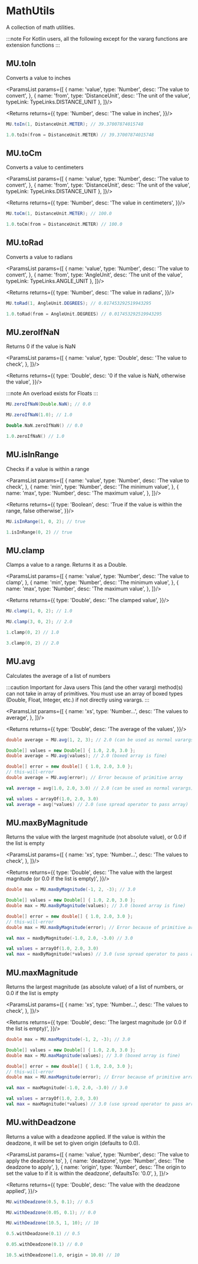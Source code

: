 
# MathUtils

A collection of math utilities.

:::note
For Kotlin users, all the following except for the vararg functions are extension functions
:::

## MU.toIn

Converts a value to inches

<ParamsList params={[
  {
    name: 'value',
    type: 'Number',
    desc: 'The value to convert',
  },
  {
    name: 'from',
    type: 'DistanceUnit',
    desc: 'The unit of the value',
    typeLink: TypeLinks.DISTANCE_UNIT
  },
]}/>

<Returns returns={{
  type: 'Number',
  desc: 'The value in inches',
}}/>

<Tabs groupId="programming-language">
<TabItem value="java" label="Java">

  ```java
  MU.toIn(1, DistanceUnit.METER); // 39.37007874015748
  ```

</TabItem>
<TabItem value="kt" label="Kotlin">

  ```kotlin
  1.0.toIn(from = DistanceUnit.METER) // 39.37007874015748
  ```

</TabItem>
</Tabs>

## MU.toCm

Converts a value to centimeters

<ParamsList params={[
  {
    name: 'value',
    type: 'Number',
    desc: 'The value to convert',
  },
  {
    name: 'from',
    type: 'DistanceUnit',
    desc: 'The unit of the value',
    typeLink: TypeLinks.DISTANCE_UNIT
  },
]}/>

<Returns returns={{
  type: 'Number',
  desc: 'The value in centimeters',
}}/>

<Tabs groupId="programming-language">
<TabItem value="java" label="Java">

  ```java
  MU.toCm(1, DistanceUnit.METER); // 100.0
  ```

</TabItem>
<TabItem value="kt" label="Kotlin">

  ```kotlin
  1.0.toCm(from = DistanceUnit.METER) // 100.0
  ```

</TabItem>
</Tabs>

## MU.toRad

Converts a value to radians

<ParamsList params={[
  {
    name: 'value',
    type: 'Number',
    desc: 'The value to convert',
  },
  {
    name: 'from',
    type: 'AngleUnit',
    desc: 'The unit of the value',
    typeLink: TypeLinks.ANGLE_UNIT
  },
]}/>

<Returns returns={{
  type: 'Number',
  desc: 'The value in radians',
}}/>

<Tabs groupId="programming-language">
<TabItem value="java" label="Java">

  ```java
  MU.toRad(1, AngleUnit.DEGREES); // 0.017453292519943295
  ```

</TabItem>
<TabItem value="kt" label="Kotlin">

  ```kotlin
  1.0.toRad(from = AngleUnit.DEGREES) // 0.017453292519943295
  ```

</TabItem>
</Tabs>

## MU.zeroIfNaN

Returns 0 if the value is NaN

<ParamsList params={[
  {
    name: 'value',
    type: 'Double',
    desc: 'The value to check',
  },
]}/>

<Returns returns={{
  type: 'Double',
  desc: '0 if the value is NaN, otherwise the value',
}}/>

:::note
An overload exists for Floats
:::

<Tabs groupId="programming-language">
<TabItem value="java" label="Java">

  ```java
  MU.zeroIfNaN(Double.NaN); // 0.0

  MU.zeroIfNaN(1.0); // 1.0
  ```

</TabItem>
<TabItem value="kt" label="Kotlin">

  ```kotlin
  Double.NaN.zeroIfNaN() // 0.0

  1.0.zeroIfNaN() // 1.0
  ```

</TabItem>
</Tabs>

## MU.isInRange

Checks if a value is within a range

<ParamsList params={[
  {
    name: 'value',
    type: 'Number',
    desc: 'The value to check',
  },
  {
    name: 'min',
    type: 'Number',
    desc: 'The minimum value',
  },
  {
    name: 'max',
    type: 'Number',
    desc: 'The maximum value',
  },
]}/>

<Returns returns={{
  type: 'Boolean',
  desc: 'True if the value is within the range, false otherwise',
}}/>

<Tabs groupId="programming-language">
<TabItem value="java" label="Java">

  ```java
  MU.isInRange(1, 0, 2); // true
  ```

</TabItem>
<TabItem value="kt" label="Kotlin">

  ```kotlin
  1.isInRange(0, 2) // true
  ```

</TabItem>
</Tabs>

## MU.clamp

Clamps a value to a range. Returns it as a Double.

<ParamsList params={[
  {
    name: 'value',
    type: 'Number',
    desc: 'The value to clamp',
  },
  {
    name: 'min',
    type: 'Number',
    desc: 'The minimum value',
  },
  {
    name: 'max',
    type: 'Number',
    desc: 'The maximum value',
  },
]}/>

<Returns returns={{
  type: 'Double',
  desc: 'The clamped value',
}}/>

<Tabs groupId="programming-language">
<TabItem value="java" label="Java">

  ```java
  MU.clamp(1, 0, 2); // 1.0

  MU.clamp(3, 0, 2); // 2.0
  ```

</TabItem>
<TabItem value="kt" label="Kotlin">

  ```kotlin
  1.clamp(0, 2) // 1.0

  3.clamp(0, 2) // 2.0
  ```

</TabItem>
</Tabs>

## MU.avg

Calculates the average of a list of numbers

:::caution Important for Java users
This (and the other vararg) method(s) can not take in array of primitives. You must use an array of boxed types
(Double, Float, Integer, etc.) if not directly using varargs.
:::

<ParamsList params={[
  {
    name: 'xs',
    type: 'Number...',
    desc: 'The values to average',
  },
]}/>

<Returns returns={{
  type: 'Double',
  desc: 'The average of the values',
}}/>

<Tabs groupId="programming-language">
<TabItem value="java" label="Java">

  ```java
  double average = MU.avg(1, 2, 3); // 2.0 (can be used as normal varargs)

  Double[] values = new Double[] { 1.0, 2.0, 3.0 };
  double average = MU.avg(values); // 2.0 (boxed array is fine)

  double[] error = new double[] { 1.0, 2.0, 3.0 };
  // this-will-error
  double average = MU.avg(error); // Error because of primitive array
  ```

</TabItem>
<TabItem value="kt" label="Kotlin">

  ```kotlin
  val average = avg(1.0, 2.0, 3.0) // 2.0 (can be used as normal varargs)

  val values = arrayOf(1.0, 2.0, 3.0)
  val average = avg(*values) // 2.0 (use spread operator to pass array)
  ```

</TabItem>
</Tabs>

## MU.maxByMagnitude

Returns the value with the largest magnitude (not absolute value), or 0.0 if the list is empty

<ParamsList params={[
  {
    name: 'xs',
    type: 'Number...',
    desc: 'The values to check',
  },
]}/>

<Returns returns={{
  type: 'Double',
  desc: 'The value with the largest magnitude (or 0.0 if the list is empty)',
}}/>

<Tabs groupId="programming-language">
<TabItem value="java" label="Java">

  ```java
  double max = MU.maxByMagnitude(-1, 2, -3); // 3.0

  Double[] values = new Double[] { 1.0, 2.0, 3.0 };
  double max = MU.maxByMagnitude(values); // 3.0 (boxed array is fine)

  double[] error = new double[] { 1.0, 2.0, 3.0 };
  // this-will-error
  double max = MU.maxByMagnitude(error); // Error because of primitive array
  ```
</TabItem>
<TabItem value="kt" label="Kotlin">

  ```kotlin
  val max = maxByMagnitude(-1.0, 2.0, -3.0) // 3.0

  val values = arrayOf(1.0, 2.0, 3.0)
  val max = maxByMagnitude(*values) // 3.0 (use spread operator to pass array)
  ```

</TabItem>
</Tabs>

## MU.maxMagnitude

Returns the largest magnitude (as absolute value) of a list of numbers, or 0.0 if the list is empty

<ParamsList params={[
  {
    name: 'xs',
    type: 'Number...',
    desc: 'The values to check',
  },
]}/>

<Returns returns={{
  type: 'Double',
  desc: 'The largest magnitude (or 0.0 if the list is empty)',
}}/>

<Tabs groupId="programming-language">
<TabItem value="java" label="Java">

  ```java
  double max = MU.maxMagnitude(-1, 2, -3); // 3.0

  Double[] values = new Double[] { 1.0, 2.0, 3.0 };
  double max = MU.maxMagnitude(values); // 3.0 (boxed array is fine)

  double[] error = new double[] { 1.0, 2.0, 3.0 };
  // this-will-error
  double max = MU.maxMagnitude(error); // Error because of primitive array
  ```

</TabItem>
<TabItem value="kt" label="Kotlin">

  ```kotlin
  val max = maxMagnitude(-1.0, 2.0, -3.0) // 3.0

  val values = arrayOf(1.0, 2.0, 3.0)
  val max = maxMagnitude(*values) // 3.0 (use spread operator to pass array)
  ```

</TabItem>
</Tabs>

## MU.withDeadzone

Returns a value with a deadzone applied. If the value is within the deadzone, it will be set to given origin (defaults to 0.0).

<ParamsList params={[
  {
    name: 'value',
    type: 'Number',
    desc: 'The value to apply the deadzone to',
  },
  {
    name: 'deadzone',
    type: 'Number',
    desc: 'The deadzone to apply',
  },
  {
    name: 'origin',
    type: 'Number',
    desc: 'The origin to set the value to if it is within the deadzone',
    defaultsTo: '0.0',
  },
]}/>

<Returns returns={{
  type: 'Double',
  desc: 'The value with the deadzone applied',
}}/>

<Tabs groupId="programming-language">
<TabItem value="java" label="Java">

  ```java
  MU.withDeadzone(0.5, 0.1); // 0.5

  MU.withDeadzone(0.05, 0.1); // 0.0

  MU.withDeadzone(10.5, 1, 10); // 10
  ```

</TabItem>
<TabItem value="kt" label="Kotlin">

  ```kotlin
  0.5.withDeadzone(0.1) // 0.5

  0.05.withDeadzone(0.1) // 0.0

  10.5.withDeadzone(1.0, origin = 10.0) // 10
  ```

</TabItem>
</Tabs>
